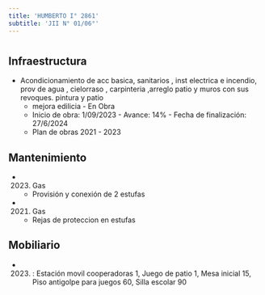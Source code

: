 ```yaml
---
title: 'HUMBERTO I° 2861'
subtitle: 'JII N° 01/06°'
---
```


#
## Infraestructura

* Acondicionamiento  de acc basica, sanitarios , inst electrica e incendio, prov de agua , cielorraso   , carpinteria ,arreglo patio y  muros con sus revoques. pintura  y patio 
    + mejora edilicia - En Obra 
    + Inicio de obra: 1/09/2023 - Avance: 14% - Fecha de finalización: 27/6/2024 
    + Plan de obras 2021 - 2023 






## Mantenimiento

*  (2023) Gas 
    + Provisión y conexión de 2 estufas

*  (2021) Gas 
    + Rejas de proteccion en estufas





## Mobiliario

*  (2023) : Estación movil cooperadoras 1, Juego de patio 1, Mesa inicial 15, Piso antigolpe para juegos 60, Silla escolar 90 



